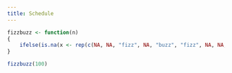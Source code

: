 ```yaml
---
title: Schedule
---
```


```r
fizzbuzz <- function(n)
{
    ifelse(is.na(x <- rep(c(NA, NA, "fizz", NA, "buzz", "fizz", NA, NA, "fizz", "buzz", NA, "fizz", NA, NA, "fizzbuzz"), length.out = n)), seq(n), x)
}

fizzbuzz(100)
```

